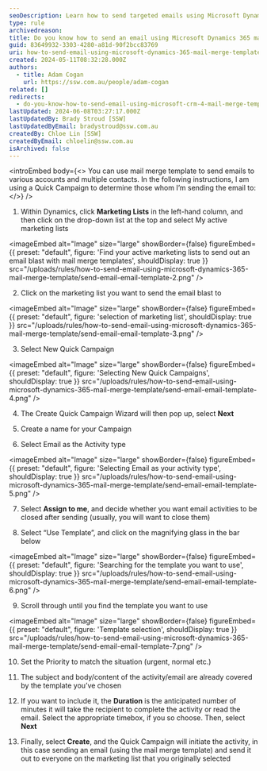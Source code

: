 ```yaml
---
seoDescription: Learn how to send targeted emails using Microsoft Dynamics 365 mail merge templates and quickly campaign marketing lists for efficient communication.
type: rule
archivedreason:
title: Do you know how to send an email using Microsoft Dynamics 365 mail merge templates?
guid: 83649932-3303-4280-a81d-90f2bcc83769
uri: how-to-send-email-using-microsoft-dynamics-365-mail-merge-template
created: 2024-05-11T08:32:28.000Z
authors:
  - title: Adam Cogan
    url: https://ssw.com.au/people/adam-cogan
related: []
redirects:
  - do-you-know-how-to-send-email-using-microsoft-crm-4-mail-merge-template
lastUpdated: 2024-06-08T03:27:17.000Z
lastUpdatedBy: Brady Stroud [SSW]
lastUpdatedByEmail: bradystroud@ssw.com.au
createdBy: Chloe Lin [SSW]
createdByEmail: chloelin@ssw.com.au
isArchived: false
---
```


<introEmbed
  body={<>
You can use mail merge template to send emails to various accounts and multiple contacts. In the following instructions, I am using a Quick Campaign to determine those whom I’m sending the email to:
  </>}
/>
1. Within Dynamics, click **Marketing Lists** in the left-hand column, and then click on the drop-down list at the top and select My active marketing lists
   
<imageEmbed
  alt="Image"
  size="large"
  showBorder={false}
  figureEmbed={{
    preset: "default",
    figure: 'Find your active marketing lists to send out an email blast with mail merge templates',
    shouldDisplay: true
  }}
  src="/uploads/rules/how-to-send-email-using-microsoft-dynamics-365-mail-merge-template/send-email-email-template-2.png"
/>

2. Click on the marketing list you want to send the email blast to
   
<imageEmbed
  alt="Image"
  size="large"
  showBorder={false}
  figureEmbed={{
    preset: "default",
    figure: 'selection of marketing list',
    shouldDisplay: true
  }}
  src="/uploads/rules/how-to-send-email-using-microsoft-dynamics-365-mail-merge-template/send-email-email-template-3.png"
/>

3. Select New Quick Campaign
   
<imageEmbed
  alt="Image"
  size="large"
  showBorder={false}
  figureEmbed={{
    preset: "default",
    figure: 'Selecting New Quick Campaigns',
    shouldDisplay: true
  }}
  src="/uploads/rules/how-to-send-email-using-microsoft-dynamics-365-mail-merge-template/send-email-email-template-4.png"
/>

4. The Create Quick Campaign Wizard will then pop up, select **Next**

5. Create a name for your Campaign

6. Select Email as the Activity type
   
<imageEmbed
  alt="Image"
  size="large"
  showBorder={false}
  figureEmbed={{
    preset: "default",
    figure: 'Selecting Email as your activity type',
    shouldDisplay: true
  }}
  src="/uploads/rules/how-to-send-email-using-microsoft-dynamics-365-mail-merge-template/send-email-email-template-5.png"
/>

7. Select **Assign to me**, and decide whether you want email activities to be closed after sending (usually, you will want to close them)

8. Select “Use Template”, and click on the magnifying glass in the bar below
   
<imageEmbed
  alt="Image"
  size="large"
  showBorder={false}
  figureEmbed={{
    preset: "default",
    figure: 'Searching for the template you want to use',
    shouldDisplay: true
  }}
  src="/uploads/rules/how-to-send-email-using-microsoft-dynamics-365-mail-merge-template/send-email-email-template-6.png"
/>

9. Scroll through until you find the template you want to use
   
<imageEmbed
  alt="Image"
  size="large"
  showBorder={false}
  figureEmbed={{
    preset: "default",
    figure: 'Template selection',
    shouldDisplay: true
  }}
  src="/uploads/rules/how-to-send-email-using-microsoft-dynamics-365-mail-merge-template/send-email-email-template-7.png"
/>

10. Set the Priority to match the situation (urgent, normal etc.)

11. The subject and body/content of the activity/email are already covered by the template you’ve chosen

12. If you want to include it, the **Duration** is the anticipated number of minutes it will take the recipient to complete the activity or read the email. Select the appropriate timebox, if you so choose. Then, select **Next**

13. Finally, select **Create**, and the Quick Campaign will initiate the activity, in this case sending an email (using the mail merge template) and send it out to everyone on the marketing list that you originally selected
